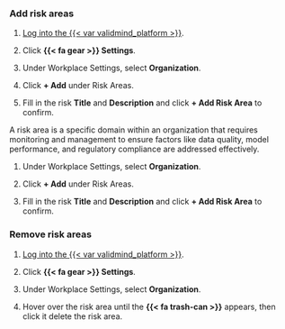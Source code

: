 ### Add risk areas

:::: {.content-visible unless-format="revealjs"}
1. [Log into the {{< var validmind_platform >}}](/guide/configuration/log-into-validmind.qmd).

1. Click **{{< fa gear >}} Settings**. 

1. Under Workplace Settings, select **Organization**.

1. Click **+ Add** under Risk Areas.

1. Fill in the risk **Title** and **Description** and click **+ Add Risk Area** to confirm.
::::

:::: {.content-hidden unless-format="revealjs"}
A risk area is a specific domain within an organization that requires monitoring and management to ensure factors like data quality, model performance, and regulatory compliance are addressed effectively.

1. Under Workplace Settings, select **Organization**.

1. Click **+ Add** under Risk Areas.

1. Fill in the risk **Title** and **Description** and click **+ Add Risk Area** to confirm.
::::

:::: {.content-visible unless-format="revealjs"}
### Remove risk areas

1. [Log into the {{< var validmind_platform >}}](/guide/configuration/log-into-validmind.qmd).

1. Click **{{< fa gear >}} Settings**. 

1. Under Workplace Settings, select **Organization**.

1. Hover over the risk area until the **{{< fa trash-can >}}** appears, then click it delete the risk area.
::::